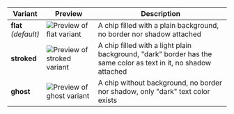 | Variant                  | Preview                                                                                  | Description                                                                                                     |
|--------------------------|------------------------------------------------------------------------------------------|-----------------------------------------------------------------------------------------------------------------|
| **flat**<br/>_(default)_ | ![Preview of flat variant](design-images/chip/chip-variants/chip-variant-flat.png)       | A chip filled with a plain background, no border nor shadow attached                                            |
| **stroked**              | ![Preview of stroked variant](design-images/chip/chip-variants/chip-variant-stroked.png) | A chip filled with a light plain background, "dark" border has the same color as text in it, no shadow attached |
| **ghost**                | ![Preview of ghost variant](design-images/chip/chip-variants/chip-variant-ghost.png)     | A chip without background, no border nor shadow, only "dark" text color exists                                  |
